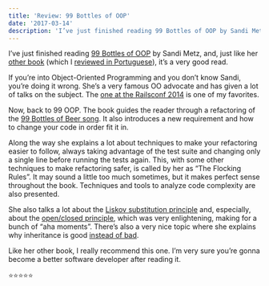 ```yaml
---
title: 'Review: 99 Bottles of OOP'
date: '2017-03-14'
description: 'I’ve just finished reading 99 Bottles of OOP by Sandi Metz, and, just like her other book (which I reviewed in Portuguese), it’s a very good read.'
---
```


I’ve just finished reading [99 Bottles of OOP](https://www.sandimetz.com/99bottles/) by Sandi Metz, and, just like her [other book](http://www.poodr.com/) (which I [reviewed in Portuguese](/blog/review-practical-object-oriented-design-in-ruby/)), it’s a very good read.

If you’re into Object-Oriented Programming and you don’t know Sandi, you’re doing it wrong. She’s a very famous OO advocate and has given a lot of talks on the subject. The [one at the Railsconf 2014](https://www.youtube.com/watch?v=8bZh5LMaSmE&t=2084s) is one of my favorites.

Now, back to 99 OOP. The book guides the reader through a refactoring of the [99 Bottles of Beer song](https://www.rosettacode.org/wiki/99_Bottles_of_Beer). It also introduces a new requirement and how to change your code in order fit it in.

Along the way she explains a lot about techniques to make your refactoring easier to follow, always taking advantage of the test suite and changing only a single line before running the tests again. This, with some other techniques to make refactoring safer, is called by her as “The Flocking Rules”. It may sound a little too much sometimes, but it makes perfect sense throughout the book. Techniques and tools to analyze code complexity are also presented.

She also talks a lot about the [Liskov substitution principle](https://en.wikipedia.org/wiki/Liskov_substitution_principle) and, especially, about the [open/closed principle](https://en.wikipedia.org/wiki/Open/closed_principle), which was very enlightening, making for a bunch of “aha moments”. There’s also a very nice topic where she explains why inheritance is good [instead of bad](https://en.wikipedia.org/wiki/).

Like her other book, I really recommend this one. I’m very sure you’re gonna become a better software developer after reading it.

⭐️⭐️⭐️⭐️⭐️
